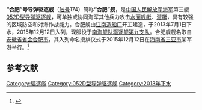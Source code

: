 {{expand|time=2015-12-12T08:49:00+00:00}}
{{军舰模板
|名称= 合肥舰  [[File:Naval_Ensign_of_the_People's_Republic_of_China.svg|30px]]
|图片=[[File:PLANS_Hefei_(DDG-174)_20160524.jpg|280px]]
|照片说明=
|舰名来源= [[安徽省|安徽省]][[合肥市|合肥市]]
|拥有国= {{PRC}}
|制造= [[江南造船厂|江南造船厂]]
|型号= [[052D型导弹驱逐舰|052D型导弹驱逐舰]]
|动工=
|下水=2013年7月1日
|服役=2015年12月12日
|狀態= 在役
|荣誉=
|正常=
|满载=
|全长= 
|全宽= 
|吃水= 
|动力方式= [[柴-燃交替|柴-燃交替]]（CODOG）
|发动机= [[QC280燃气轮机|QC280]][[燃气轮机|燃气轮机]]×2<br>[[MTU-20_V956_TB92柴油机|MTU-20 V956 TB92]][[柴油机|柴油机]]×2
|極速= 约30节
|續航= 
|乘員= 
|舰载机= [[卡-28|卡-28]]×1或[[直-9#直-9C|直-9C]]×1
|搜索系统=H/SJD-9型舰壳主/被动声纳<br>H/LJP-349型火控雷达<br>H/LJG-346A型有源相控阵雷达<br>H/LJQ-366型超视距对海搜索雷达<br>H/LJP-344A型相控阵火控雷达<br>H/LJQ-364型对海/低空搜索雷达<br>H/LJQ-517B型对空警戒雷达
|武器系统= 8单元通用[[垂直发射系统|垂直发射系统]]×8<br>24联装[[红旗-10|HQ-10导弹发射装置]]×1<br>H/PJ-45A型单管130毫米舰炮×1<br>[[H/PJ-12型7管30毫米舰炮|H/PJ-12型7管30毫米舰炮]]×1<br>3联装7424型324毫米鱼雷发射器×2
|电战系统= H/RJZ-726型电子对抗系统<br>18联装H/RJZ-726-4型干扰发射装置×4
|其它=
}}
'''“合肥”号导弹驱逐舰'''（[[舷号|舷号]]174）简称'''“合肥”舰'''，是[[中国人民解放军海军|中国人民解放军海军]]第三艘[[052D型导弹驱逐舰|052D型导弹驱逐舰]]，可单独或协同海军其他兵力攻击[[水面舰艇|水面舰艇]]、[[潜艇|潜艇]]，具有较强的区域防空和对海作战能力。合肥舰由[[江南造船厂|江南造船厂]]开工建造，于2013年7月1日下水，2015年12月12日入列，现服役于[[南海舰队|南海舰队]][[驱逐舰第九支队|驱逐舰第九支队]]。合肥舰舰名取自[[安徽省|安徽省]][[首府|省会]][[合肥市|合肥市]]，其入列命名授旗仪式于2015年12月12日在[[海南省|海南省]][[三亚市|三亚市]]某军港举行。<ref>{{cite web |url=http://www.chinanews.com/mil/2015/12-12/7668092.shtml |title=新型导弹驱逐舰合肥舰加入海军战斗序列 |publisher=中新网 |date=2015-12-12 |access-date=2015-12-12 |archive-date=2016-03-05 |archive-url=https://web.archive.org/web/20160305062831/http://www.chinanews.com/mil/2015/12-12/7668092.shtml |dead-url=no }}</ref>

== 参考文献 ==
{{reflist}}

{{驱逐舰第九支队}}
{{052D型导弹驱逐舰}}
[[Category:驅逐艦|Category:驅逐艦]]
[[Category:052D型导弹驱逐舰|Category:052D型导弹驱逐舰]]
[[Category:2013年下水|Category:2013年下水]]